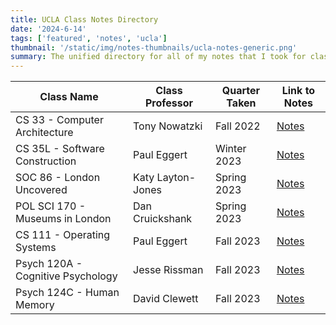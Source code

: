```yaml
---
title: UCLA Class Notes Directory
date: '2024-6-14'
tags: ['featured', 'notes', 'ucla']
thumbnail: '/static/img/notes-thumbnails/ucla-notes-generic.png'
summary: The unified directory for all of my notes that I took for classes at UCLA.
---
```


| Class Name                        | Class Professor   | Quarter Taken | Link to Notes                   |
| --------------------------------- | ----------------- | ------------- | ------------------------------- |
| CS 33 - Computer Architecture     | Tony Nowatzki     | Fall 2022     | [Notes](/tags/cs-33)            |
| CS 35L - Software Construction    | Paul Eggert       | Winter 2023   | [Notes](/tags/cs-35l)           |
| SOC 86 - London Uncovered         | Katy Layton-Jones | Spring 2023   | [Notes](/tags/london-uncovered) |
| POL SCI 170 - Museums in London   | Dan Cruickshank   | Spring 2023   | [Notes](/tags/museums)          |
| CS 111 - Operating Systems        | Paul Eggert       | Fall 2023     | [Notes](/tags/cs-111)           |
| Psych 120A - Cognitive Psychology | Jesse Rissman     | Fall 2023     | [Notes](/tags/psych-120a)       |
| Psych 124C - Human Memory         | David Clewett     | Fall 2023     | [Notes](/tags/psych-124c)       |
